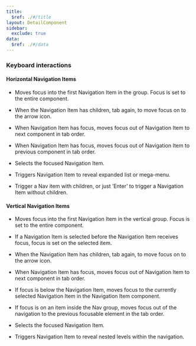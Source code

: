 ```yaml
---
title:
  $ref: ./#/title
layout: DetailComponent
sidebar:
  exclude: true
data:
  $ref: ./#/data
---
```


### Keyboard interactions

#### Horizontal Navigation Items
<KeyboardControls>
<KeyboardControl keyOrCombos="Tab">

- Moves focus into the first Navigation Item in the group. Focus is set to the entire component.

- When the Navigation Item has children, tab again, to move focus on to the arrow icon.

- When Navigation Item has focus, moves focus out of Navigation Item to next component in tab order.
</KeyboardControl>
<KeyboardControl keyOrCombos="Shift + Tab">

- When Navigation Item has focus, moves focus out of Navigation Item to previous component in tab order.
</KeyboardControl>
<KeyboardControl keyOrCombos="Enter / Space">

- Selects the focused Navigation Item.

- Triggers Navigation Item to reveal expanded list or mega-menu.

- Trigger a Nav item with children, or just ‘Enter’ to trigger a Navigation Item without children.
</KeyboardControl>
</KeyboardControls>

#### Vertical Navigation Items
<KeyboardControls>
<KeyboardControl keyOrCombos="Tab">

- Moves focus into the first Navigation Item in the vertical group. Focus is set to the entire component.

- If a Navigation Item is selected before the Navigation Item receives focus, focus is set on the selected item.

- When the Navigation Item has children, tab again, to move focus on to the arrow icon.

- When Navigation Item has focus, moves focus out of Navigation Item to next component in tab order.
</KeyboardControl>
<KeyboardControl keyOrCombos="Shift + Tab">

- If focus is below the Navigation Item, moves focus to the currently selected Navigation Item in the Navigation Item component.

- If focus is on an item inside the Nav group, moves focus out of the navigation to the previous focusable element in the tab order.
</KeyboardControl>
<KeyboardControl keyOrCombos="Enter / Space">

- Selects the focused Navigation Item.

- Triggers Navigation Item to reveal nested levels within the navigation.
</KeyboardControl>
</KeyboardControls>
